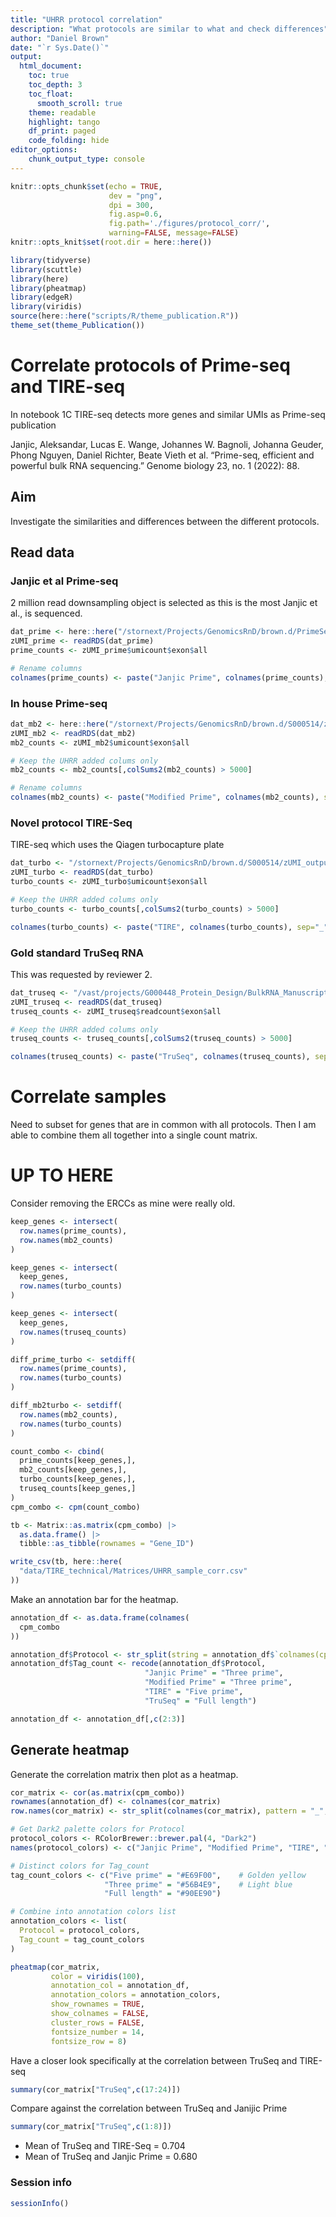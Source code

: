 ```yaml
---
title: "UHRR protocol correlation"
description: "What protocols are similar to what and check differences"
author: "Daniel Brown"
date: "`r Sys.Date()`"
output:
  html_document:
    toc: true
    toc_depth: 3
    toc_float:
      smooth_scroll: true
    theme: readable
    highlight: tango 
    df_print: paged
    code_folding: hide
editor_options: 
    chunk_output_type: console
---
```


```r
knitr::opts_chunk$set(echo = TRUE,
                      dev = "png",
                      dpi = 300,
                      fig.asp=0.6,
                      fig.path='./figures/protocol_corr/',
                      warning=FALSE, message=FALSE)
knitr::opts_knit$set(root.dir = here::here())

library(tidyverse)
library(scuttle)
library(here)
library(pheatmap)
library(edgeR)
library(viridis)
source(here::here("scripts/R/theme_publication.R"))
theme_set(theme_Publication())
```

# Correlate protocols of Prime-seq and TIRE-seq

In notebook 1C TIRE-seq detects more genes and similar UMIs as Prime-seq publication

Janjic, Aleksandar, Lucas E. Wange, Johannes W. Bagnoli, Johanna Geuder, Phong Nguyen, Daniel Richter, Beate Vieth et al. "Prime-seq, efficient and powerful bulk RNA sequencing." Genome biology 23, no. 1 (2022): 88.

## Aim

Investigate the similarities and differences between the different protocols.

## Read data {.tabset}

### Janjic et al Prime-seq

2 million read downsampling object is selected as this is the most Janjic et al., is sequenced. 

```r
dat_prime <- here::here("/stornext/Projects/GenomicsRnD/brown.d/PrimeSeq/prime-seq.dgecounts.rds")
zUMI_prime <- readRDS(dat_prime)
prime_counts <- zUMI_prime$umicount$exon$all

# Rename columns
colnames(prime_counts) <- paste("Janjic Prime", colnames(prime_counts), sep="_")
```

### In house Prime-seq

```r
dat_mb2 <- here::here("/stornext/Projects/GenomicsRnD/brown.d/S000514/zUMI_outputs/expression/MB2_UHRR_Gencode_Hs.dgecounts.rds")
zUMI_mb2 <- readRDS(dat_mb2)
mb2_counts <- zUMI_mb2$umicount$exon$all

# Keep the UHRR added colums only
mb2_counts <- mb2_counts[,colSums2(mb2_counts) > 5000]

# Rename columns
colnames(mb2_counts) <- paste("Modified Prime", colnames(mb2_counts), sep="_")
```

### Novel protocol TIRE-Seq

TIRE-seq which uses the Qiagen turbocapture plate

```r
dat_turbo <- "/stornext/Projects/GenomicsRnD/brown.d/S000514/zUMI_outputs/expression/TIRE_UHRR_Gencode_Hs.dgecounts.rds"
zUMI_turbo <- readRDS(dat_turbo)
turbo_counts <- zUMI_turbo$umicount$exon$all

# Keep the UHRR added colums only
turbo_counts <- turbo_counts[,colSums2(turbo_counts) > 5000]

colnames(turbo_counts) <- paste("TIRE", colnames(turbo_counts), sep="_")
```

### Gold standard TruSeq RNA

This was requested by reviewer 2.

```r
dat_truseq <- "/vast/projects/G000448_Protein_Design/BulkRNA_Manuscript/Public/UHRR/expression/TruSeq_concat_UHRR_public_Hs.dgecounts.rds"
zUMI_truseq <- readRDS(dat_truseq)
truseq_counts <- zUMI_truseq$readcount$exon$all

# Keep the UHRR added colums only
truseq_counts <- truseq_counts[,colSums2(truseq_counts) > 5000]

colnames(truseq_counts) <- paste("TruSeq", colnames(truseq_counts), sep="_")
```

# Correlate samples

Need to subset for genes that are in common with all protocols. Then I am able to combine them all together into a single count matrix.

# UP TO HERE

Consider removing the ERCCs as mine were really old.

```r
keep_genes <- intersect(
  row.names(prime_counts),
  row.names(mb2_counts)
)

keep_genes <- intersect(
  keep_genes,
  row.names(turbo_counts)
)

keep_genes <- intersect(
  keep_genes,
  row.names(truseq_counts)
)

diff_prime_turbo <- setdiff(
  row.names(prime_counts),
  row.names(turbo_counts)
)

diff_mb2turbo <- setdiff(
  row.names(mb2_counts),
  row.names(turbo_counts)
)

count_combo <- cbind(
  prime_counts[keep_genes,],
  mb2_counts[keep_genes,],
  turbo_counts[keep_genes,],
  truseq_counts[keep_genes,]
)
cpm_combo <- cpm(count_combo)

tb <- Matrix::as.matrix(cpm_combo) |>
  as.data.frame() |>
  tibble::as_tibble(rownames = "Gene_ID")

write_csv(tb, here::here(
  "data/TIRE_technical/Matrices/UHRR_sample_corr.csv"
))
```

Make an annotation bar for the heatmap.

```r
annotation_df <- as.data.frame(colnames(
  cpm_combo
))

annotation_df$Protocol <- str_split(string = annotation_df$`colnames(cpm_combo)`, pattern = "_", simplify = T)[,1]
annotation_df$Tag_count <- recode(annotation_df$Protocol,
                              "Janjic Prime" = "Three prime",
                              "Modified Prime" = "Three prime",
                              "TIRE" = "Five prime",
                              "TruSeq" = "Full length")

annotation_df <- annotation_df[,c(2:3)]
```

## Generate heatmap

Generate the correlation matrix then plot as a heatmap.

```r
cor_matrix <- cor(as.matrix(cpm_combo))
rownames(annotation_df) <- colnames(cor_matrix)
row.names(cor_matrix) <- str_split(colnames(cor_matrix), pattern = "_", simplify = T)[,1]

# Get Dark2 palette colors for Protocol
protocol_colors <- RColorBrewer::brewer.pal(4, "Dark2")
names(protocol_colors) <- c("Janjic Prime", "Modified Prime", "TIRE", "TruSeq")

# Distinct colors for Tag_count
tag_count_colors <- c("Five prime" = "#E69F00",    # Golden yellow
                     "Three prime" = "#56B4E9",    # Light blue
                     "Full length" = "#90EE90")     

# Combine into annotation colors list
annotation_colors <- list(
  Protocol = protocol_colors,
  Tag_count = tag_count_colors
)

pheatmap(cor_matrix,
         color = viridis(100),
         annotation_col = annotation_df,
         annotation_colors = annotation_colors,
         show_rownames = TRUE,
         show_colnames = FALSE,
         cluster_rows = FALSE,
         fontsize_number = 14,
         fontsize_row = 8)
```

Have a closer look specifically at the correlation between TruSeq and TIRE-seq

```r
summary(cor_matrix["TruSeq",c(17:24)])
```

Compare against the correlation between TruSeq and Janijic Prime

```r
summary(cor_matrix["TruSeq",c(1:8)])
```

* Mean of TruSeq and TIRE-Seq = 0.704
* Mean of TruSeq and Janjic Prime = 0.680


### Session info
```r
sessionInfo()
```
